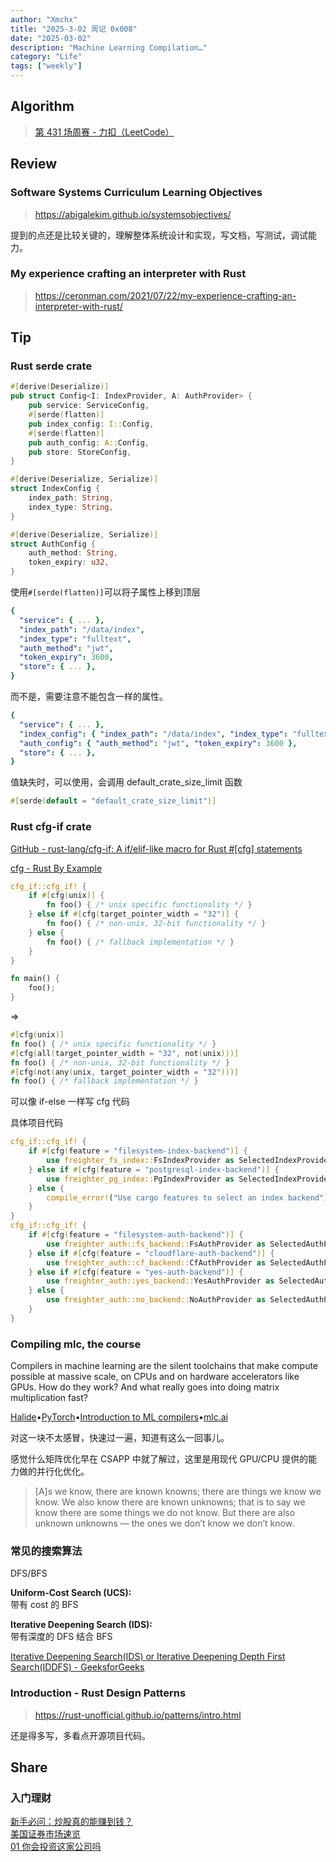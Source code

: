 ```yaml
---
author: "Xmchx"
title: "2025-3-02 周记 0x008"
date: "2025-03-02"
description: "Machine Learning Compilation…"
category: "Life"
tags: ["weekly"]
---
```


## Algorithm

> [第 431 场周赛 - 力扣（LeetCode）](https://leetcode.cn/contest/weekly-contest-431/)

## Review

### Software Systems Curriculum Learning Objectives

> https://abigalekim.github.io/systemsobjectives/

提到的点还是比较关键的，理解整体系统设计和实现，写文档，写测试，调试能力。

### My experience crafting an interpreter with Rust

> https://ceronman.com/2021/07/22/my-experience-crafting-an-interpreter-with-rust/

## Tip

### Rust serde crate

```rust
#[derive(Deserialize)]
pub struct Config<I: IndexProvider, A: AuthProvider> {
    pub service: ServiceConfig,
    #[serde(flatten)]
    pub index_config: I::Config,
    #[serde(flatten)]
    pub auth_config: A::Config,
    pub store: StoreConfig,
}

#[derive(Deserialize, Serialize)]
struct IndexConfig {
    index_path: String,
    index_type: String,
}

#[derive(Deserialize, Serialize)]
struct AuthConfig {
    auth_method: String,
    token_expiry: u32,
}
```

使用`#[serde(flatten)]`可以将子属性上移到顶层

```yaml
{
  "service": { ... },
  "index_path": "/data/index",
  "index_type": "fulltext",
  "auth_method": "jwt",
  "token_expiry": 3600,
  "store": { ... },
}
```

而不是，需要注意不能包含一样的属性。

```yaml
{
  "service": { ... },
  "index_config": { "index_path": "/data/index", "index_type": "fulltext" },
  "auth_config": { "auth_method": "jwt", "token_expiry": 3600 },
  "store": { ... },
}
```

值缺失时，可以使用，会调用 default_crate_size_limit 函数

```rust
#[serde(default = "default_crate_size_limit")]
```

### Rust cfg-if crate

[GitHub - rust-lang/cfg-if: A if/elif-like macro for Rust #\[cfg\] statements](https://github.com/rust-lang/cfg-if)

[cfg - Rust By Example](https://doc.rust-lang.org/rust-by-example/attribute/cfg.html)

```rust
cfg_if::cfg_if! {
    if #[cfg(unix)] {
        fn foo() { /* unix specific functionality */ }
    } else if #[cfg(target_pointer_width = "32")] {
        fn foo() { /* non-unix, 32-bit functionality */ }
    } else {
        fn foo() { /* fallback implementation */ }
    }
}

fn main() {
    foo();
}
```

=>

```rust
#[cfg(unix)]
fn foo() { /* unix specific functionality */ }
#[cfg(all(target_pointer_width = "32", not(unix)))]
fn foo() { /* non-unix, 32-bit functionality */ }
#[cfg(not(any(unix, target_pointer_width = "32")))]
fn foo() { /* fallback implementation */ }
```

可以像 if-else 一样写 cfg 代码

具体项目代码

```rust
cfg_if::cfg_if! {
    if #[cfg(feature = "filesystem-index-backend")] {
        use freighter_fs_index::FsIndexProvider as SelectedIndexProvider;
    } else if #[cfg(feature = "postgresql-index-backend")] {
        use freighter_pg_index::PgIndexProvider as SelectedIndexProvider;
    } else {
        compile_error!("Use cargo features to select an index backend");
    }
}
cfg_if::cfg_if! {
    if #[cfg(feature = "filesystem-auth-backend")] {
        use freighter_auth::fs_backend::FsAuthProvider as SelectedAuthProvider;
    } else if #[cfg(feature = "cloudflare-auth-backend")] {
        use freighter_auth::cf_backend::CfAuthProvider as SelectedAuthProvider;
    } else if #[cfg(feature = "yes-auth-backend")] {
        use freighter_auth::yes_backend::YesAuthProvider as SelectedAuthProvider;
    } else {
        use freighter_auth::no_backend::NoAuthProvider as SelectedAuthProvider;
    }
}
```

### Compiling **mlc**, the course

Compilers in machine learning are the silent toolchains that make compute possible at massive scale, on CPUs and on hardware accelerators like GPUs. How do they work? And what really goes into doing matrix multiplication fast?

[Halide](https://dl.acm.org/doi/pdf/10.1145/3150211)•[PyTorch](https://arxiv.org/pdf/1912.01703.pdf)•[Introduction to ML compilers](https://huyenchip.com/2021/09/07/a-friendly-introduction-to-machine-learning-compilers-and-optimizers.html)•[mlc.ai](https://mlc.ai/)

对这一块不太感冒，快速过一遍，知道有这么一回事儿。

感觉什么矩阵优化早在 CSAPP 中就了解过，这里是用现代 GPU/CPU 提供的能力做的并行化优化。

> [A]s we know, there are known knowns; there are things we know we know. We also know there are known unknowns; that is to say we know there are some things we do not know. But there are also unknown unknowns — the ones we don’t know we don’t know.

### 常见的搜索算法

DFS/BFS

**Uniform-Cost Search (UCS):**  
带有 cost 的 BFS

**Iterative Deepening Search (IDS):**  
带有深度的 DFS 结合 BFS

[Iterative Deepening Search(IDS) or Iterative Deepening Depth First Search(IDDFS) - GeeksforGeeks](https://www.geeksforgeeks.org/iterative-deepening-searchids-iterative-deepening-depth-first-searchiddfs/)

### Introduction - Rust Design Patterns

> https://rust-unofficial.github.io/patterns/intro.html

还是得多写，多看点开源项目代码。

## Share

### 入门理财

[新手必问：炒股真的能赚到钱？](https://www.futunn.com/learn/detail-beginner-must-ask-stocks-really-make-money-40364-2111650169)  
[美国证券市场速览](https://www.futunn.com/learn/detail-a-quick-overview-of-the-american-securities-market-83955-230554038)  
[01 你会投资这家公司吗](https://www.futunn.com/learn/detail-will-you-invest-in-this-company-54401-220447023)
